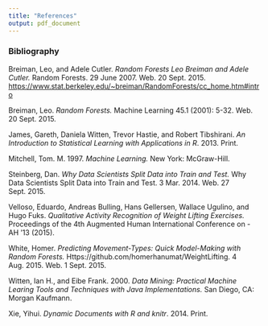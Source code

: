 ```yaml
---
title: "References"
output: pdf_document
---
```



### Bibliography

Breiman, Leo, and Adele Cutler. *Random Forests Leo Breiman and Adele Cutler.* Random Forests. 29 June 2007. Web. 20 Sept. 2015. <https://www.stat.berkeley.edu/~breiman/RandomForests/cc_home.htm#intro>

Breiman, Leo. *Random Forests.* Machine Learning 45.1 (2001): 5-32. Web. 20 Sept. 2015.

James, Gareth, Daniela Witten, Trevor Hastie, and Robert Tibshirani. *An Introduction to Statistical Learning with Applications in R*. 2013. Print.

Mitchell, Tom. M. 1997. *Machine Learning.* New York: McGraw-Hill.

Steinberg, Dan. *Why Data Scientists Split Data into Train and Test.* Why Data Scientists Split Data into Train and Test. 3 Mar. 2014. Web. 27 Sept. 2015.

Velloso, Eduardo, Andreas Bulling, Hans Gellersen, Wallace Ugulino, and Hugo Fuks. *Qualitative Activity Recognition of Weight Lifting Exercises.* Proceedings of the 4th Augmented Human International Conference on - AH '13 (2015).

White, Homer. *Predicting Movement-Types: Quick Model-Making with Random Forests.* Https://github.com/homerhanumat/WeightLifting. 4 Aug. 2015. Web. 1 Sept. 2015.

Witten, Ian H., and Eibe Frank. 2000. *Data Mining: Practical Machine Learing Tools and Techniques with Java Implementations.* San Diego, CA: Morgan Kaufmann.

Xie, Yihui. *Dynamic Documents with R and knitr*. 2014. Print.

